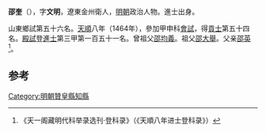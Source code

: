 '''邵奎'''（{{bd|1431年||？}}），字'''文明'''，遼東金州衛人，[[明朝|明朝]]政治人物。進士出身。

山東鄉試第五十六名。[[天顺_(明朝)|天順]]八年（1464年），參加甲申科[[會試|會試]]，得[[貢士|貢士]]第五十四名。[[殿試|殿試]]登[[進士|進士]]第三甲第一百五十一名。曾祖父[[邵均義|邵均義]]。祖父[[邵大舉|邵大舉]]。父亲[[邵英|邵英]]<ref>《天一阁藏明代科举录选刊·登科录》（《天順八年进士登科录》）</ref>。

==参考==
{{reflist}}

{{start box}}
{{s-off}}
{{s-before|[[李漢_(明朝)|李漢]]}}
{{s-title|明朝贊皇縣知縣|成化年間}}
{{s-after|[[王鎬_(蕭山)|王鎬]]}}
{{end box}}

{{明朝人物小作品}}
{{天順八年甲申科殿試金榜}}
[[Category:明朝贊皇縣知縣|Category:明朝贊皇縣知縣]]